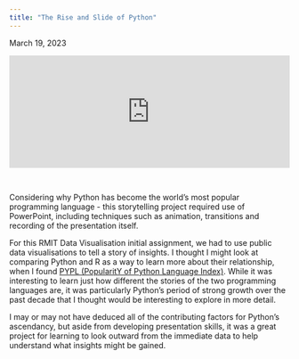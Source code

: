 ```yaml
---
title: "The Rise and Slide of Python"
---
```


March 19, 2023

<center>

<div style="padding:40% 0 0 0;position:relative;"><iframe src="https://player.vimeo.com/video/809419262?badge=0&amp;title=0&amp;byline=0&amp;portrait=0&amp;speed=0&amp;autopause=0&amp;player_id=0&amp;app_id=58479" frameborder="0" allow="autoplay; fullscreen; picture-in-picture" allowfullscreen style="position:absolute;top:0;left:0;width:100%;height:100%;" title="The Rise and Slide of Python - RMIT Data Visualisation - Assignment 1"></iframe></div><script src="https://player.vimeo.com/api/player.js"></script>

</center>

<br>

Considering why Python has become the world’s most popular programming language - this storytelling project required use of PowerPoint, including techniques such as animation, transitions and recording of the presentation itself. 

For this RMIT Data Visualisation initial assignment, we had to use public data visualisations to tell a story of insights. I thought I might look at comparing Python and R as a way to learn more about their relationship, when I found [PYPL (PopularitY of Python Language Index)](https://pypl.github.io/PYPL.html){target="_blank"}. While it was interesting to learn just how different the stories of the two programming languages are, it was particularly Python's period of strong growth over the past decade that I thought would be interesting to explore in more detail.

I may or may not have deduced all of the contributing factors for Python's ascendancy, but aside from developing presentation skills, it was a great project for learning to look outward from the immediate data to help understand what insights might be gained.

<br>
<br>